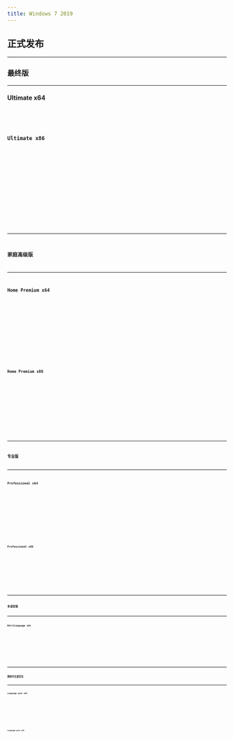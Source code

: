```yaml
---
title: Windows 7 2019
---
```



[//]: # (正式发布)






## 正式发布

---

### 最终版

---

#### Ultimate x64
<Badge text="IPFS" variant="note" /> <Badge text="64位" variant="success" /> <Badge text="零售" variant="tip" /> <Badge text="英语-美国" variant="caution" /> <Badge text="2019-02-14" variant="danger" />
<Card title="IPFS 下载与详情">
    <CardGrid>
        <LinkCard title="快速下载" href="https://ipfs.winx.run/bafybeihjt2zotg5l4hzkboknqwucm55ky6sepc6gqrwzoqmra2izmhuxkm?filename=7601.24214.180801-1700.win7sp1_ldr_escrow_CLIENT_ULTIMATE_x64FRE_en-us.iso#quick" />
        <LinkCard title="高级下载" href="https://ipfs.winx.run/bafybeihjt2zotg5l4hzkboknqwucm55ky6sepc6gqrwzoqmra2izmhuxkm?filename=7601.24214.180801-1700.win7sp1_ldr_escrow_CLIENT_ULTIMATE_x64FRE_en-us.iso" variant="secondary" />
    </CardGrid>
    <Code code={win7sp1_ldr_escrow_client_ultimate_x64fre_en_us} title="校验信息" wrap={true} />
</Card>

#### Ultimate x86
<Badge text="IPFS" variant="note" /> <Badge text="32位" variant="success" /> <Badge text="零售" variant="tip" /> <Badge text="英语-美国" variant="caution" /> <Badge text="2019-02-14" variant="danger" />
<Card title="IPFS 下载与详情">
    <CardGrid>
        <LinkCard title="快速下载" href="https://ipfs.winx.run/bafybeictj6cr7onfaa2staidh4o6fi2b74dnoxctulf7xwc3pxvyfgapi4?filename=7601.24214.180801-1700.win7sp1_ldr_escrow_CLIENT_ULTIMATE_x86FRE_en-us.iso#quick" />
        <LinkCard title="高级下载" href="https://ipfs.winx.run/bafybeictj6cr7onfaa2staidh4o6fi2b74dnoxctulf7xwc3pxvyfgapi4?filename=7601.24214.180801-1700.win7sp1_ldr_escrow_CLIENT_ULTIMATE_x86FRE_en-us.iso" variant="secondary" />
    </CardGrid>
    <Code code={win7sp1_ldr_escrow_client_ultimate_x86fre_en_us} title="校验信息" wrap={true} />
</Card>

---

### 家庭高级版

---

#### Home Premium x64
<Badge text="IPFS" variant="note" /> <Badge text="64位" variant="success" /> <Badge text="零售" variant="tip" /> <Badge text="英语-美国" variant="caution" /> <Badge text="2019-02-14" variant="danger" />
<Card title="IPFS 下载与详情">
    <CardGrid>
        <LinkCard title="快速下载" href="https://ipfs.winx.run/bafybeifqhitckn6e6ytf7hrs25ax67xcbnx5ilcm75rhe2fhqmyn7ed3am?filename=7601.24214.180801-1700.win7sp1_ldr_escrow_CLIENT_HOMEPREMIUM_x64FRE_en-us.iso#quick" />
        <LinkCard title="高级下载" href="https://ipfs.winx.run/bafybeifqhitckn6e6ytf7hrs25ax67xcbnx5ilcm75rhe2fhqmyn7ed3am?filename=7601.24214.180801-1700.win7sp1_ldr_escrow_CLIENT_HOMEPREMIUM_x64FRE_en-us.iso" variant="secondary" />
    </CardGrid>
    <Code code={win7sp1_ldr_escrow_client_homepremium_x64fre_en_us} title="校验信息" wrap={true} />
</Card>

#### Home Premium x86
<Badge text="IPFS" variant="note" /> <Badge text="32位" variant="success" /> <Badge text="零售" variant="tip" /> <Badge text="英语-美国" variant="caution" /> <Badge text="2019-02-14" variant="danger" />
<Card title="IPFS 下载与详情">
    <CardGrid>
        <LinkCard title="快速下载" href="https://ipfs.winx.run/bafybeid76hskmyjzgn22qwi6fa4uo2eocufcrhgk4vz7jv663bcx4u6el4?filename=7601.24214.180801-1700.win7sp1_ldr_escrow_CLIENT_HOMEPREMIUM_x86FRE_en-us.iso#quick" />
        <LinkCard title="高级下载" href="https://ipfs.winx.run/bafybeid76hskmyjzgn22qwi6fa4uo2eocufcrhgk4vz7jv663bcx4u6el4?filename=7601.24214.180801-1700.win7sp1_ldr_escrow_CLIENT_HOMEPREMIUM_x86FRE_en-us.iso" variant="secondary" />
    </CardGrid>
    <Code code={win7sp1_ldr_escrow_client_homepremium_x86fre_en_us} title="校验信息" wrap={true} />
</Card>

---

### 专业版

---

#### Professional x64
<Badge text="IPFS" variant="note" /> <Badge text="64位" variant="success" /> <Badge text="零售" variant="tip" /> <Badge text="英语-美国" variant="caution" /> <Badge text="2019-02-14" variant="danger" />
<Card title="IPFS 下载与详情">
    <CardGrid>
        <LinkCard title="快速下载" href="https://ipfs.winx.run/bafybeibw5v6qycpuraxtcympsp75q33zkw7udfxgayeqnnmqvzmbmz2jkm?filename=7601.24214.180801-1700.win7sp1_ldr_escrow_CLIENT_PROFESSIONAL_x64FRE_en-us.iso#quick" />
        <LinkCard title="高级下载" href="https://ipfs.winx.run/bafybeibw5v6qycpuraxtcympsp75q33zkw7udfxgayeqnnmqvzmbmz2jkm?filename=7601.24214.180801-1700.win7sp1_ldr_escrow_CLIENT_PROFESSIONAL_x64FRE_en-us.iso" variant="secondary" />
    </CardGrid>
    <Code code={win7sp1_ldr_escrow_client_professional_x64fre_en_us} title="校验信息" wrap={true} />
</Card>

#### Professional x86
<Badge text="IPFS" variant="note" /> <Badge text="32位" variant="success" /> <Badge text="零售" variant="tip" /> <Badge text="英语-美国" variant="caution" /> <Badge text="2019-02-14" variant="danger" />
<Card title="IPFS 下载与详情">
    <CardGrid>
        <LinkCard title="快速下载" href="https://ipfs.winx.run/bafybeih2eway354zhpycvplauof2qbuuvwk3jwegkta6xqbisklied625a?filename=7601.24214.180801-1700.win7sp1_ldr_escrow_CLIENT_PROFESSIONAL_x86FRE_en-us.iso#quick" />
        <LinkCard title="高级下载" href="https://ipfs.winx.run/bafybeih2eway354zhpycvplauof2qbuuvwk3jwegkta6xqbisklied625a?filename=7601.24214.180801-1700.win7sp1_ldr_escrow_CLIENT_PROFESSIONAL_x86FRE_en-us.iso" variant="secondary" />
    </CardGrid>
    <Code code={win7sp1_ldr_escrow_client_professional_x86fre_en_us} title="校验信息" wrap={true} />
</Card>

---

### 多语言版

---

#### Multilanguage x64
<Badge text="IPFS" variant="note" /> <Badge text="64位" variant="success" /> <Badge text="零售" variant="tip" /> <Badge text="多语言" variant="caution" /> <Badge text="2011-02-16" variant="danger" />
<Card title="IPFS 下载与详情">
    <CardGrid>
        <LinkCard title="快速下载" href="https://ipfs.winx.run/bafybeibalnzuhnpj7ettsxgzyw6xkvf7ocguudaktoagsv5ox34sucejky?filename=mu_windows_7_sp1_language_pack_x64_dvd_619714.iso#quick" />
        <LinkCard title="高级下载" href="https://ipfs.winx.run/bafybeibalnzuhnpj7ettsxgzyw6xkvf7ocguudaktoagsv5ox34sucejky?filename=mu_windows_7_sp1_language_pack_x64_dvd_619714.iso" variant="secondary" />
    </CardGrid>
    <Code code={mu_windows_7_sp1_language_pack_x64_dvd_619714} title="校验信息" wrap={true} />
</Card>

---

### 简体中文语言包

---

#### Language pack x64
<Badge text="IPFS" variant="note" /> <Badge text="64位" variant="success" /> <Badge text="语言包" variant="tip" /> <Badge text="中文" variant="caution" /> <Badge text="2011-01-13" variant="danger" />
<Card title="IPFS 下载与详情">
    <CardGrid>
        <LinkCard title="快速下载" href="https://ipfs.winx.run/bafybeig7fxlm5wnyp6zjfw5xnk55fs3cvqxqwylnyuzaufwhoy7psgvzum?filename=windows6.1-kb2483139-x64-zh-cn_2c1884b4fdf6c8e91986369d88bbcaae01c6f187.exe#quick" />
        <LinkCard title="高级下载" href="https://ipfs.winx.run/bafybeig7fxlm5wnyp6zjfw5xnk55fs3cvqxqwylnyuzaufwhoy7psgvzum?filename=windows6.1-kb2483139-x64-zh-cn_2c1884b4fdf6c8e91986369d88bbcaae01c6f187.exe" variant="secondary" />
    </CardGrid>
    <Code code={windows6_1_kb2483139_x64_zh_cn_2c1884b4fdf6c8e91986369d88bbcaae01c6f187} title="校验信息" wrap={true} />
</Card>

#### Language pack x86
<Badge text="IPFS" variant="note" /> <Badge text="32位" variant="success" /> <Badge text="语言包" variant="tip" /> <Badge text="中文" variant="caution" /> <Badge text="2011-01-13" variant="danger" />
<Card title="IPFS 下载与详情">
    <CardGrid>
        <LinkCard title="快速下载" href="https://ipfs.winx.run/bafybeiewe4f5jzfgwsdy55xji6523w5zuryaiuf7bktpjmvrmwj6xbunq4?filename=windows6.1-kb2483139-x86-zh-cn_ae61ea226215f96fc95be33201ffc96755ac7eb5.exe#quick" />
        <LinkCard title="高级下载" href="https://ipfs.winx.run/bafybeiewe4f5jzfgwsdy55xji6523w5zuryaiuf7bktpjmvrmwj6xbunq4?filename=windows6.1-kb2483139-x86-zh-cn_ae61ea226215f96fc95be33201ffc96755ac7eb5.exe" variant="secondary" />
    </CardGrid>
    <Code code={windows6_1_kb2483139_x86_zh_cn_ae61ea226215f96fc95be33201ffc96755ac7eb5} title="校验信息" wrap={true} />
</Card>